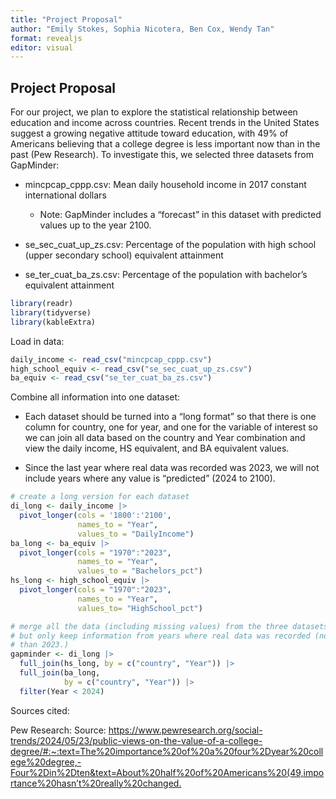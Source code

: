```yaml
---
title: "Project Proposal"
author: "Emily Stokes, Sophia Nicotera, Ben Cox, Wendy Tan"
format: revealjs
editor: visual
---
```


## Project Proposal

For our project, we plan to explore the statistical relationship between education and income across countries. Recent trends in the United States suggest a growing negative attitude toward education, with 49% of Americans believing that a college degree is less important now than in the past (Pew Research). To investigate this, we selected three datasets from GapMinder:

-   mincpcap_cppp.csv: Mean daily household income in 2017 constant international dollars

    -   Note: GapMinder includes a "forecast" in this dataset with predicted values up to the year 2100.

-   se_sec_cuat_up_zs.csv: Percentage of the population with high school (upper secondary school) equivalent attainment

-   se_ter_cuat_ba_zs.csv: Percentage of the population with bachelor's equivalent attainment

```r
library(readr)
library(tidyverse)
library(kableExtra)
```

Load in data:

```r
daily_income <- read_csv("mincpcap_cppp.csv")
high_school_equiv <- read_csv("se_sec_cuat_up_zs.csv")
ba_equiv <- read_csv("se_ter_cuat_ba_zs.csv")
```

Combine all information into one dataset:

-   Each dataset should be turned into a "long format" so that there is one column for country, one for year, and one for the variable of interest so we can join all data based on the country and Year combination and view the daily income, HS equivalent, and BA equivalent values.

-   Since the last year where real data was recorded was 2023, we will not include years where any value is "predicted" (2024 to 2100).

```r
# create a long version for each dataset
di_long <- daily_income |> 
  pivot_longer(cols = '1800':'2100',
               names_to = "Year",
               values_to = "DailyIncome")
ba_long <- ba_equiv |> 
  pivot_longer(cols = "1970":"2023",
               names_to = "Year",
               values_to = "Bachelors_pct")
hs_long <- high_school_equiv |> 
  pivot_longer(cols = "1970":"2023",
               names_to = "Year",
               values_to= "HighSchool_pct")

# merge all the data (including missing values) from the three datasets,
# but only keep information from years where real data was recorded (no later 
# than 2023.)
gapminder <- di_long |> 
  full_join(hs_long, by = c("country", "Year")) |> 
  full_join(ba_long,
            by = c("country", "Year")) |> 
  filter(Year < 2024)
```

Sources cited:

Pew Research: Source: [https://www.pewresearch.org/social-trends/2024/05/23/public-views-on-the-value-of-a-college-degree/#:\~:text=The%20importance%20of%20a%20four%2Dyear%20college%20degree,-Four%2Din%2Dten&text=About%20half%20of%20Americans%20(49,importance%20hasn't%20really%20changed.](https://www.pewresearch.org/social-trends/2024/05/23/public-views-on-the-value-of-a-college-degree/#:~:text=The%20importance%20of%20a%20four%2Dyear%20college%20degree,-Four%2Din%2Dten&text=About%20half%20of%20Americans%20(49,importance%20hasn't%20really%20changed.))
